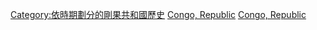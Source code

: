 [[Category:依時期劃分的剛果共和國歷史|Category:依時期劃分的剛果共和國歷史]]
[[Category:各年份各國|Congo, Republic]]
[[Category:依年份劃分的非洲|Congo, Republic]]